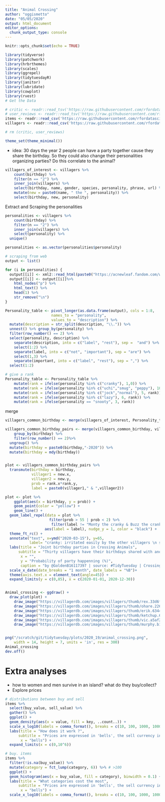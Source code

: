 ```yaml
---
title: "Animal Crossing"
author: "oggismetto"
date: "05/05/2020"
output: html_document
editor_options: 
  chunk_output_type: console
---
```


```r
knitr::opts_chunk$set(echo = TRUE)
```

```r

library(tidyverse)
library(patchwork)
library(hrbrthemes)
library(scales)
library(ggrepel)
library(tidytuesdayR)
library(janitor)
library(lubridate)
library(cowplot)
library(rvest)
# Get the Data

# critic <- readr::read_tsv('https://raw.githubusercontent.com/rfordatascience/tidytuesday/master/data/2020/2020-05-05/critic.tsv')
# user_reviews <- readr::read_tsv('https://raw.githubusercontent.com/rfordatascience/tidytuesday/master/data/2020/2020-05-05/user_reviews.tsv')
items <- readr::read_csv('https://raw.githubusercontent.com/rfordatascience/tidytuesday/master/data/2020/2020-05-05/items.csv')
villagers <- readr::read_csv('https://raw.githubusercontent.com/rfordatascience/tidytuesday/master/data/2020/2020-05-05/villagers.csv')

# rm (critic, user_reviews)

theme_set(theme_minimal())
```

* idea: 30 days the year 2 people can have a party together cause they share the birthday. So they could also change their personalities organizing parties? Do this correlate to the animal?

```r


villagers_of_interest <- villagers %>%
    count(birthday) %>%
    filter(n == "2") %>%
    inner_join(villagers) %>%
    select(birthday, name, gender, species, personality, phrase, url) %>%
    mutate(new = paste0(name, " the ", personality)) %>%
    select(birthday, new, personality)


```

Extract and Scraping the personalities
```r

personalities <- villagers %>%
    count(birthday) %>%
    filter(n == "2") %>%
    inner_join(villagers) %>%
    select(personality) %>%
  unique()

personalities <- as.vector(personalities$personality)

# scraping from web
output <- list()

for (i in personalities) {
  output[[i]] <- xml2::read_html(paste0("https://acnewleaf.fandom.com/wiki/", i))
  output[[i]] <- output[[i]]%>%
    html_nodes("p") %>%
    html_text() %>%
    head(1) %>%
    str_remove("\n")
}

Personality_table <- pivot_longer(as.data.frame(output), cols = 1:8, 
                     names_to = "personality", 
                     values_to = "description") %>%    
  mutate(description = str_split(description, "\\.")) %>%
  unnest() %>% group_by(personality) %>%
  filter(row_number() == 2) %>%
  select(personality, description) %>%
    separate(description, into = c("label", "rest"), sep =  "and") %>%
    select(1:2) %>%
    separate(label, into = c("not", "important"), sep = "are") %>%
    select(1,3) %>%
    separate(important, into = c("label", "rest"), sep = ",") %>%
  select(1:2)

```

```r

# give a rank
Personality_table <- Personality_table %>%
    mutate(rank = ifelse(personality %in% c("cranky"), 1,0)) %>%
    mutate(rank = ifelse(personality %in% c("uchi","smug", "peppy"), 10, rank)) %>%
    mutate(rank = ifelse(personality %in% c("jock","normal"), 5, rank)) %>%
    mutate(rank = ifelse(personality %in% c("lazy"), 6, rank)) %>%
    mutate(rank = ifelse(personality == "snooty", 3, rank))
```

merge

```r
villagers_common_birthday <- merge(villagers_of_interest, Personality_table)

villagers_common_birthday_pairs <- merge(villagers_common_birthday, villagers_common_birthday, by = "birthday") %>%
    group_by(birthday) %>%
    filter(row_number() == 2)%>%
  ungroup() %>%
  mutate(birthday = paste0(birthday,"-2020")) %>%
  mutate(birthday = mdy(birthday))


plot <- villagers_common_birthday_pairs %>%
  transmute(birthday = birthday,
            villager1 = new.x,
            villager2 = new.y,
            prob = rank.x*rank.y,
            label = paste0(villager1," & ",villager2))

plot <- plot %>%
    ggplot(aes(x = birthday, y = prob)) +
    geom_point(color = "yellow") +
    geom_line() +
  geom_label_repel(data = plot %>%
                    filter(prob > 55 | prob < 2) %>%
                     filter(label != "Monty the cranky & Buzz the cranky"),
                  aes(label = label), nudge_y = 1, color = "black") +
  theme_ft_rc() +
  annotate("text", x=ymd("2020-03-15"), y=65, 
           label= "cranky: irritated easily by the other villagers \n smug: very polite \n jock: loud \n uchi: very caring \n normal: very neutral \n snooty: the most arrogant of the female personality types \n peppy: quite energetic \n lazy: quite laidback", color = "white")+
  labs(title = "Joint birthday parties in Crossing Animals",
      subtitle = "Thirty villagers have their birthdays shared with another villager, but are they gonna have a joint party??",
       x = "",
       y = "Probability of party happenning (%)",
       caption = "by @GoldenB16117397 | source: #TidyTuesday | Crossing Animals") +
  scale_x_date(date_breaks = "1 month", date_labels = "%B")+
  theme(axis.text.x = element_text(angle=45)) +
  expand_limits(y = c(0,85), x = c(2020-01-01, 2020-12-30))


Animal_crossing <- ggdraw() +
  draw_plot(plot) +
    draw_image("https://villagerdb.com/images/villagers/thumb/rex.33d6f95.png", x = -0.06, y = 0.27, scale = .15)+
    draw_image("https://villagerdb.com/images/villagers/thumb/ohare.22607f6.png", x = -0.01, y = 0.27, scale = .15)+
    draw_image("https://villagerdb.com/images/villagers/thumb/erik.634470d.png", x = 0.11, y = 0.27, scale = .15)+
    draw_image("https://villagerdb.com/images/villagers/thumb/ketchup.6a5bfd7.png", x = 0.16, y = 0.27, scale = .15)+
    draw_image("https://villagerdb.com/images/villagers/thumb/vic.a5af25f.png", x = 0.4, y = -0.1, scale = .15)+
    draw_image("https://villagerdb.com/images/villagers/thumb/murphy.b159459.png", x = 0.45, y = -0.1, scale = .15)


png("/scratch/git/tidytuesday/plots/2020_19/animal_crossing.png", 
    width = 14, height = 7, units = 'in', res = 300)
Animal_crossing
dev.off()
```

# Extra analyses
* how to women and men survive in an island? what do they buy/collect?
* Explore prices
```r

# distributions between buy and sell
items %>%
  select(buy_value, sell_value) %>%
  gather() %>%
  ggplot() +
  geom_density(aes(x = value, fill = key, ..count..)) +
  scale_x_log10(labels = comma_format(), breaks = c(10, 100, 1000, 10000,100000,1000000)) +
  labs(title = "How does it work ?",
      subtitle = "Prices are expressed in 'bells', the sell currency in New Horizons",
       x = "bells") +
  expand_limits(x = c(0,10^6))

# buy. items
items %>%
  filter(!is.na(buy_value)) %>%
  mutate(category = fct_lump(category, 6)) %>% # >100
  ggplot() +
  geom_histogram(aes(x = buy_value, fill = category), binwidth = 0.1) +
  labs(title = "What categories cost the most",
      subtitle = "Prices are expressed in 'bells', the sell currency in New Horizons",
       x = "bells") +
  scale_x_log10(labels = comma_format(), breaks = c(10, 100, 1000, 10000,100000,1000000))

```

